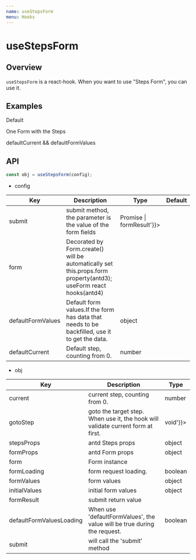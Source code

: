 ```yaml
---
name: useStepsForm
menu: Hooks
---
```




# useStepsForm


## Overview

`useStepsForm` is a react-hook. When you want to use "Steps Form", you can use it.

## Examples

Default
<Example name="sunflower-antd-steps-form/Example1" />

One Form with the Steps
<Example name="sunflower-antd-steps-form/Example2" />

defaultCurrent && defaultFormValues
<Example name="sunflower-antd-steps-form/Example3" />

## API

```jsx
const obj = useStepsForm(config);
```

- config

<table>
  <thead>
    <tr>
      <th>Key</th>
      <th>Description</th>
      <th>Type</th>
      <th>Default</th>
    </tr>
  </thead>
  <tbody>
    <tr>
      <td>submit</td>
      <td>submit method, the parameter is the value of the form fields</td>
      <td dangerouslySetInnerHTML={{__html: '(formValues) => Promise<formResult> | formResult'}}></td>
      <td></td>
    </tr>
    <tr>
      <td>form</td>
      <td>Decorated by Form.create() will be automatically set this.props.form property(antd3); useForm react hooks(antd4)</td>
      <td></td>
      <td></td>
    </tr>
    <tr>
      <td>defaultFormValues</td>
      <td>Default form values.If the form has data that needs to be backfilled, use it to get the data.</td>
      <td>object</td>
      <td dangerouslySetInnerHTML={{__html: '{}'}}></td>
    </tr>
    <tr>
      <td>defaultCurrent</td>
      <td>Default step, counting from 0.</td>
      <td>number</td>
      <td dangerouslySetInnerHTML={{__html: '0'}}></td>
    </tr>
  </tbody>
</table>




- obj

<table>
  <thead>
    <tr>
      <th>Key</th>
      <th>Description</th>
      <th>Type</th>
    </tr>
  </thead>
  <tbody>
    <tr>
      <td>current</td>
      <td>current step, counting from 0.</td>
      <td>number</td>
    </tr>
    <tr>
      <td>gotoStep</td>
      <td>goto the target step. When use it, the hook will validate current form at first.</td>
      <td dangerouslySetInnerHTML={{__html: '(step: number) => void'}}></td>
    </tr>
    <tr>
      <td>stepsProps</td>
      <td>antd Steps props</td>
      <td>object</td>
    </tr>
    <tr>
      <td>formProps</td>
      <td>antd Form props</td>
      <td>object</td>
    </tr>
    <tr>
      <td>form</td>
      <td>Form instance</td>
      <td></td>
    </tr>
    <tr>
      <td>formLoading</td>
      <td>form request loading.</td>
      <td>boolean</td>
    </tr>
    <tr>
      <td>formValues</td>
      <td>form values</td>
      <td>object</td>
    </tr>
    <tr>
      <td>initialValues</td>
      <td>initial form values</td>
      <td>object</td>
    </tr>
    <tr>
      <td>formResult</td>
      <td>submit return value</td>
      <td></td>
    </tr>
    <tr>
      <td>defaultFormValuesLoading</td>
      <td>When use 'defaultFormValues', the value will be true during the request.</td>
      <td>boolean</td>
    </tr>
    <tr>
      <td>submit</td>
      <td>will call the 'submit' method</td>
      <td></td>
    </tr>
  </tbody>
</table>
